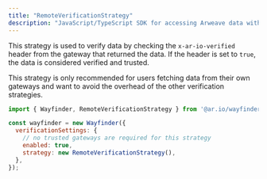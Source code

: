 ```yaml
---
title: "RemoteVerificationStrategy"
description: "JavaScript/TypeScript SDK for accessing Arweave data with built-in verification and gateway routing"
---
```


This strategy is used to verify data by checking the `x-ar-io-verified` header from the gateway that returned the data. If the header is set to `true`, the data is considered verified and trusted.

<Callout type="warn">
This strategy is only recommended for users fetching data from their own gateways and want to avoid the overhead of the other verification strategies.
</Callout>

```javascript
import { Wayfinder, RemoteVerificationStrategy } from '@ar.io/wayfinder-core';

const wayfinder = new Wayfinder({
  verificationSettings: {
    // no trusted gateways are required for this strategy
    enabled: true,
    strategy: new RemoteVerificationStrategy(),
  },
});
```